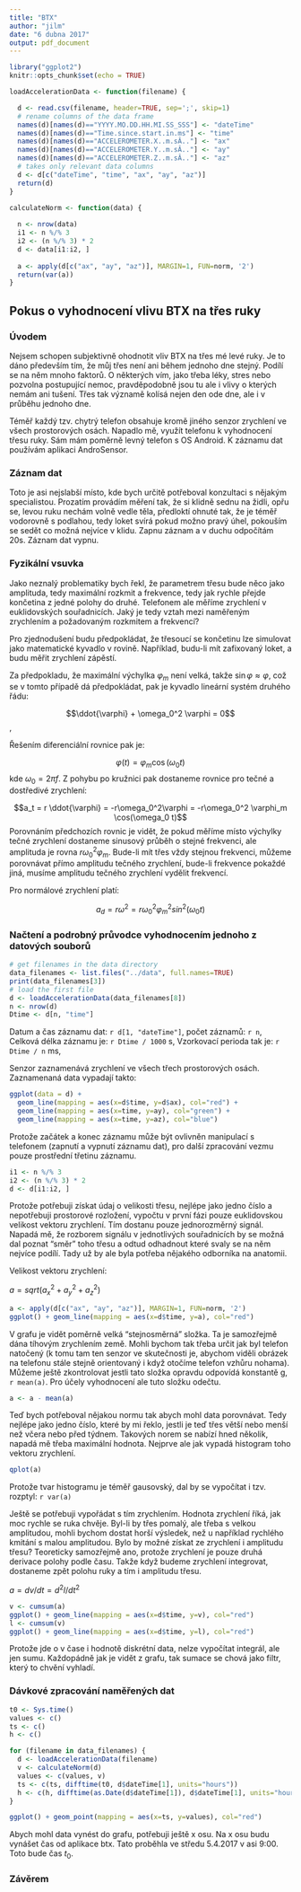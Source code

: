 ```yaml
---
title: "BTX"
author: "jilm"
date: "6 dubna 2017"
output: pdf_document
---
```


```r
library("ggplot2")
knitr::opts_chunk$set(echo = TRUE)

loadAccelerationData <- function(filename) {

  d <- read.csv(filename, header=TRUE, sep=';', skip=1)
  # rename columns of the data frame
  names(d)[names(d)=="YYYY.MO.DD.HH.MI.SS_SSS"] <- "dateTime"
  names(d)[names(d)=="Time.since.start.in.ms"] <- "time"
  names(d)[names(d)=="ACCELEROMETER.X..m.sÂ.."] <- "ax"
  names(d)[names(d)=="ACCELEROMETER.Y..m.sÂ.."] <- "ay"
  names(d)[names(d)=="ACCELEROMETER.Z..m.sÂ.."] <- "az"
  # takes only relevant data columns
  d <- d[c("dateTime", "time", "ax", "ay", "az")]
  return(d)
}

calculateNorm <- function(data) {
  
  n <- nrow(data)
  i1 <- n %/% 3
  i2 <- (n %/% 3) * 2
  d <- data[i1:i2, ]
  
  a <- apply(d[c("ax", "ay", "az")], MARGIN=1, FUN=norm, '2')
  return(var(a))
}

```

## Pokus o vyhodnocení vlivu BTX na třes ruky

### Úvodem

Nejsem schopen subjektivně ohodnotit vliv BTX na třes mé levé ruky.
Je to dáno především tím, že můj třes není ani během jednoho dne
stejný. Podílí se na něm mnoho faktorů. O některých vím, jako třeba
léky, stres nebo pozvolna postupující nemoc, pravděpodobně jsou tu
ale i vlivy o kterých nemám ani tušení. Třes tak významě kolísá
nejen den ode dne, ale i v průběhu jednoho dne.

Téměř každý tzv. chytrý telefon obsahuje kromě jiného senzor zrychlení
ve všech prostorových osách. Napadlo mě, využít telefonu k vyhodnocení
třesu ruky. Sám mám poměrně levný telefon s OS Android. K záznamu dat
používám aplikaci AndroSensor.

### Záznam dat

Toto je asi nejslabší místo, kde bych určitě potřeboval konzultaci
s nějakým specialistou. Prozatím provádím měření tak, že si klidně
sednu na židli, opřu se, levou ruku nechám volně vedle těla, předloktí
ohnuté tak, že je téměř vodorovně s podlahou, tedy loket svírá pokud
možno pravý úhel, pokouším se sedět co možná nejvíce v klidu. Zapnu
záznam a v duchu odpočítám 20s. Záznam dat vypnu.

### Fyzikální vsuvka

Jako neznalý problematiky bych řekl, že parametrem třesu bude něco jako amplituda, tedy maximální rozkmit a frekvence, tedy jak rychle přejde končetina z jedné polohy do druhé. Telefonem ale měříme zrychlení v euklidovských souřadnicích. Jaký je tedy vztah mezi naměřeným zrychlením a požadovaným rozkmitem a frekvencí?

Pro zjednodušení budu předpokládat, že třesoucí se končetinu lze simulovat jako matematické kyvadlo v rovině. Například, budu-li mít zafixovaný loket, a budu měřit zrychlení zápěstí.

Za předpokladu, že maximální výchylka $\varphi_m$ není velká, takže $\sin \varphi \approx \varphi$, což se v tomto případě dá předpokládat, pak je kyvadlo lineární systém druhého řádu:

$$\ddot{\varphi} + \omega_0^2 \varphi = 0$$,

Řešením diferenciální rovnice pak je:

$$\varphi(t) = \varphi_m \cos(\omega_0 t)$$
kde $\omega_0 = 2\pi f$.
Z pohybu po kružnici pak dostaneme rovnice pro tečné a dostředivé zrychlení:

$$a_t = r \ddot{\varphi} = -r\omega_0^2\varphi = -r\omega_0^2 \varphi_m \cos(\omega_0 t)$$
Porovnáním předchozích rovnic je vidět, že pokud měříme místo výchylky tečné zrychlení dostaneme sinusový průběh o stejné frekvenci, ale amplituda je rovna $r \omega_0^2 \varphi_m$. Bude-li mít třes vždy stejnou frekvenci, můžeme porovnávat přímo amplitudu tečného zrychlení, bude-li frekvence pokaždé jiná, musíme amplitudu tečného zrychlení vydělit frekvencí.

Pro normálové zrychlení platí:

$$a_d = r \omega^2 = r \omega_0^2 \varphi_m^2 sin^2(\omega_0 t)$$

### Načtení a podrobný průvodce vyhodnocením jednoho z datových souborů

```r
# get filenames in the data directory
data_filenames <- list.files("../data", full.names=TRUE)
print(data_filenames[3])
# load the first file
d <- loadAccelerationData(data_filenames[8])
n <- nrow(d)
Dtime <- d[n, "time"] 
```

Datum a čas záznamu dat: `r d[1, "dateTime"]`,
počet záznamů: `r n`,
Celková délka záznamu je: `r Dtime / 1000` s,
Vzorkovací perioda tak je: `r Dtime / n` ms,

Senzor zaznamenává zrychlení ve všech třech prostorových osách. Zaznamenaná data vypadají takto:

```r
ggplot(data = d) +
  geom_line(mapping = aes(x=d$time, y=d$ax), col="red") +
  geom_line(mapping = aes(x=time, y=ay), col="green") +
  geom_line(mapping = aes(x=time, y=az), col="blue")
```

Protože začátek a konec záznamu může být ovlivněn manipulací s telefonem
(zapnutí a vypnutí záznamu dat), pro další zpracování vezmu pouze prostřední 
třetinu záznamu.

```r
i1 <- n %/% 3
i2 <- (n %/% 3) * 2
d <- d[i1:i2, ]
```

Protože potřebuji získat údaj o velikosti třesu, nejlépe jako jedno číslo a nepotřebuji prostorové rozložení, vypočtu v první fázi pouze euklidovskou velikost vektoru zrychlení. Tím dostanu pouze jednorozměrný signál. Napadá mě, že rozborem signálu v jednotlivých souřadnicích by se možná dal poznat "směr" toho třesu a odtud odhadnout které svaly se na něm nejvíce podílí. Tady už by ale byla potřeba nějakého odborníka na anatomii.

Velikost vektoru zrychlení:

$a = sqrt(a_x^2 + a_y^2 + a_z^2)$

```r
a <- apply(d[c("ax", "ay", "az")], MARGIN=1, FUN=norm, '2')
ggplot() + geom_line(mapping = aes(x=d$time, y=a), col="red")
```

V grafu je vidět poměrně velká "stejnosměrná" složka. Ta je samozřejmě dána tíhovým
zrychlením země. Mohli bychom tak třeba určit jak byl telefon natočený (k tomu tam
ten senzor ve skutečnosti je, abychom viděli obrázek na telefonu stále stejně
orientovaný i když otočíme telefon vzhůru nohama). Můžeme ještě zkontrolovat jestli
tato složka opravdu odpovídá konstantě g, `r mean(a)`. Pro účely vyhodnocení ale
tuto složku odečtu.

```r
a <- a - mean(a)
``` 

Teď bych potřeboval nějakou normu tak abych mohl data porovnávat. Tedy nejlépe
jako jedno číslo, které by mi řeklo, jestli je teď třes větší nebo menší než
včera nebo před týdnem. Takových norem se nabízí hned několik, napadá mě třeba
maximální hodnota. Nejprve ale jak vypadá histogram toho vektoru zrychlení.

```r
qplot(a)
```

Protože tvar histogramu je téměř gausovský, dal by se vypočítat i tzv. rozptyl:
`r var(a)`

Ještě se potřebuji vypořádat s tím zrychlením. Hodnota zrychlení říká, jak moc rychle
se ruka chvěje. Byl-li by třes pomalý, ale třeba s velkou amplitudou, mohli bychom
dostat horší výsledek, než u například rychlého kmitání s malou amplitudou. Bylo
by možné získat ze zrychlení i amplitudu třesu? Teoreticky samozřejmě ano,
protože zrychlení je pouze druhá derivace polohy podle času. Takže když budeme
zrychlení integrovat, dostaneme zpět polohu ruky a tím i amplitudu třesu.

$a = dv/dt = d^2l/dt^2$

```r
v <- cumsum(a)
ggplot() + geom_line(mapping = aes(x=d$time, y=v), col="red")
l <- cumsum(v)
ggplot() + geom_line(mapping = aes(x=d$time, y=l), col="red")
```

Protože jde o v čase i hodnotě diskrétní data, nelze vypočítat integrál, ale jen sumu. Každopádně jak je vidět z grafu, tak sumace se chová jako filtr, který to chvění vyhladí.

### Dávkové zpracování naměřených dat

```r

t0 <- Sys.time()
values <- c()
ts <- c()
h <- c()

for (filename in data_filenames) {
  d <- loadAccelerationData(filename)
  v <- calculateNorm(d)
  values <- c(values, v)
  ts <- c(ts, difftime(t0, d$dateTime[1], units="hours"))
  h <- c(h, difftime(as.Date(d$dateTime[1]), d$dateTime[1], units="hours"))
}

ggplot() + geom_point(mapping = aes(x=ts, y=values), col="red")

```

Abych mohl data vynést do grafu, potřebuji ještě x osu. Na x osu budu
vynášet čas od aplikace btx. Tato proběhla ve středu 5.4.2017 v asi 9:00.
Toto bude čas $t_0$.



### Závěrem
